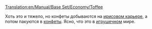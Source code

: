 [[Translation:en/Manual/Base Set/Economy/Toffee]]

{{ru/Груз|груз=Ириски
|изображение=ToffeeQuarry.png
|производит=[[ru/Manual/Base Set/Economy/Ирисовый карьер|Ирисовый карьер]]
|принимает=[[ru/Manual/Base Set/Economy/Конфетная фабрика|Конфетная фабрика]]
}}

Хоть это и тяжело, но конфеты добываются на [[ru/Manual/Base Set/Economy/Ирисовый карьер|ирисовом карьере]], а потом пакуются в [[ru/Manual/Base Set/Economy/Конфеты|конфеты]]. Ясно, что это в [[ru/Игрушечный|игрушечном]] мире.